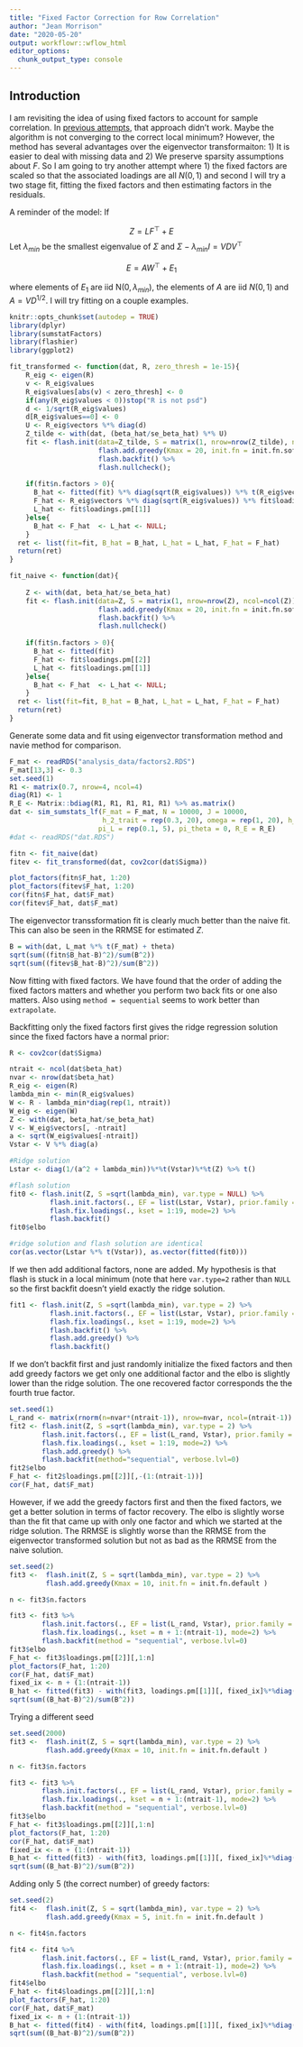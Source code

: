 ```yaml
---
title: "Fixed Factor Correction for Row Correlation"
author: "Jean Morrison"
date: "2020-05-20"
output: workflowr::wflow_html
editor_options:
  chunk_output_type: console
---
```


## Introduction


I am revisiting the idea of using fixed factors to account for sample correlation. In [previous attempts](sample_cor_ld_sims.html), that approach didn't work. Maybe the algorithm is not converging to the correct local minimum? However, the method has several advantages over the eigenvector transformaiton: 1) It is easier to deal with missing data and 2) We preserve sparsity assumptions about $F$. So I am going to try another attempt where 1) the fixed factors are scaled so that the associated loadings are all $N(0, 1)$ and second I will try a two stage fit, fitting the fixed factors and then estimating factors in the residuals.

A reminder of the model: If 

$$
Z = LF^\top + E
$$
Let $\lambda_{min}$ be the smallest eigenvalue of $\Sigma$ and $\Sigma - \lambda_{min}I = V DV^\top$

$$
E = AW^\top + E_1
$$

where elements of $E_1$ are iid N$(0, \lambda_{min})$, the elements of $A$ are iid $N(0, 1)$ and $A = V D^{1/2}$. I will try fitting on a couple examples.

```r
knitr::opts_chunk$set(autodep = TRUE)
library(dplyr)
library(sumstatFactors)
library(flashier)
library(ggplot2)
```

```r
fit_transformed <- function(dat, R, zero_thresh = 1e-15){
    R_eig <- eigen(R)
    v <- R_eig$values
    R_eig$values[abs(v) < zero_thresh] <- 0
    if(any(R_eig$values < 0))stop("R is not psd")
    d <- 1/sqrt(R_eig$values)
    d[R_eig$values==0] <- 0
    U <- R_eig$vectors %*% diag(d)
    Z_tilde <- with(dat, (beta_hat/se_beta_hat) %*% U)
    fit <- flash.init(data=Z_tilde, S = matrix(1, nrow=nrow(Z_tilde), ncol=ncol(Z_tilde)),  var.type=2) %>%
                      flash.add.greedy(Kmax = 20, init.fn = init.fn.softImpute) %>%
                      flash.backfit() %>%
                      flash.nullcheck();
    
    if(fit$n.factors > 0){
      B_hat <- fitted(fit) %*% diag(sqrt(R_eig$values)) %*% t(R_eig$vectors)
      F_hat <- R_eig$vectors %*% diag(sqrt(R_eig$values)) %*% fit$loadings.pm[[2]]
      L_hat <- fit$loadings.pm[[1]]
    }else{
      B_hat <- F_hat  <- L_hat <- NULL;
    }
  ret <- list(fit=fit, B_hat = B_hat, L_hat = L_hat, F_hat = F_hat)
  return(ret)
}

fit_naive <- function(dat){
   
    Z <- with(dat, beta_hat/se_beta_hat)
    fit <- flash.init(data=Z, S = matrix(1, nrow=nrow(Z), ncol=ncol(Z)),  var.type=2) %>%
                      flash.add.greedy(Kmax = 20, init.fn = init.fn.softImpute) %>%
                      flash.backfit() %>%
                      flash.nullcheck()
    
    if(fit$n.factors > 0){
      B_hat <- fitted(fit)
      F_hat <- fit$loadings.pm[[2]]
      L_hat <- fit$loadings.pm[[1]]
    }else{
      B_hat <- F_hat  <- L_hat <- NULL;
    }
  ret <- list(fit=fit, B_hat = B_hat, L_hat = L_hat, F_hat = F_hat)
  return(ret)
}
```

Generate some data and fit using eigenvector transformation method and navie method for comparison.

```r
F_mat <- readRDS("analysis_data/factors2.RDS")
F_mat[13,3] <- 0.3
set.seed(1)
R1 <- matrix(0.7, nrow=4, ncol=4)
diag(R1) <- 1
R_E <- Matrix::bdiag(R1, R1, R1, R1, R1) %>% as.matrix()
dat <- sim_sumstats_lf(F_mat = F_mat, N = 10000, J = 10000, 
                       h_2_trait = rep(0.3, 20), omega = rep(1, 20), h_2_factor = rep(0.8, 5), 
                      pi_L = rep(0.1, 5), pi_theta = 0, R_E = R_E)
#dat <- readRDS("dat.RDS")

```


```r
fitn <- fit_naive(dat)
fitev <- fit_transformed(dat, cov2cor(dat$Sigma))
```



```r
plot_factors(fitn$F_hat, 1:20)
plot_factors(fitev$F_hat, 1:20)
cor(fitn$F_hat, dat$F_mat)
cor(fitev$F_hat, dat$F_mat)
```

The eigenvector transsformation fit is clearly much better than the naive fit. This can also be seen in the RRMSE for estimated $Z$.

```r
B = with(dat, L_mat %*% t(F_mat) + theta)
sqrt(sum((fitn$B_hat-B)^2)/sum(B^2))
sqrt(sum((fitev$B_hat-B)^2)/sum(B^2))
```


Now fitting with fixed factors. We have found that the order of adding the fixed factors matters and whether you perform two back fits or one also matters. Also using `method = sequential` seems to work better than `extrapolate`. 


Backfitting only the fixed factors first gives the ridge regression solution since the fixed factors have a normal prior:

```r
R <- cov2cor(dat$Sigma)

ntrait <- ncol(dat$beta_hat)
nvar <- nrow(dat$beta_hat)
R_eig <- eigen(R)
lambda_min <- min(R_eig$values)
W <- R - lambda_min*diag(rep(1, ntrait))
W_eig <- eigen(W)
Z <- with(dat, beta_hat/se_beta_hat) 
V <- W_eig$vectors[, -ntrait]
a <- sqrt(W_eig$values[-ntrait])
Vstar <- V %*% diag(a)

#Ridge solution
Lstar <- diag(1/(a^2 + lambda_min))%*%t(Vstar)%*%t(Z) %>% t()

#flash solution
fit0 <- flash.init(Z, S =sqrt(lambda_min), var.type = NULL) %>%
          flash.init.factors(., EF = list(Lstar, Vstar), prior.family = prior.normal(scale= 1)) %>%
          flash.fix.loadings(., kset = 1:19, mode=2) %>%
          flash.backfit()
fit0$elbo

#ridge solution and flash solution are identical
cor(as.vector(Lstar %*% t(Vstar)), as.vector(fitted(fit0)))
```



If we then add additional factors, none are added. My hypothesis is that flash is stuck in a local minimum (note that here `var.type=2` rather than `NULL` so the first backfit doesn't yield exactly the ridge solution. 

```r
fit1 <- flash.init(Z, S =sqrt(lambda_min), var.type = 2) %>%
          flash.init.factors(., EF = list(Lstar, Vstar), prior.family = prior.normal(scale= 1)) %>%
          flash.fix.loadings(., kset = 1:19, mode=2) %>%
          flash.backfit() %>%
          flash.add.greedy() %>%
          flash.backfit()
```


If we don't backfit first and just randomly initialize the fixed factors and then add greedy factors we get only one additional factor and the elbo is slightly lower than the ridge solution. The one recovered factor corresponds the the fourth true factor. 

```r
set.seed(1)
L_rand <- matrix(rnorm(n=nvar*(ntrait-1)), nrow=nvar, ncol=(ntrait-1))
fit2 <- flash.init(Z, S =sqrt(lambda_min), var.type = 2) %>%
        flash.init.factors(., EF = list(L_rand, Vstar), prior.family = prior.normal(scale= 1)) %>%
        flash.fix.loadings(., kset = 1:19, mode=2) %>%
        flash.add.greedy() %>%
        flash.backfit(method="sequential", verbose.lvl=0)
fit2$elbo
F_hat <- fit2$loadings.pm[[2]][,-(1:(ntrait-1))]
cor(F_hat, dat$F_mat)
```

However, if we add the greedy factors first and then the fixed factors, we get a better solution in terms of factor recovery. The elbo is slightly worse than the fit that came up with only one factor and which we started at the ridge solution. The RRMSE is slightly worse than the RRMSE from the eigenvector transformed solution but not as bad as the RRMSE from the naive solution. 
```r
set.seed(2)
fit3 <-  flash.init(Z, S = sqrt(lambda_min), var.type = 2) %>%
         flash.add.greedy(Kmax = 10, init.fn = init.fn.default )

n <- fit3$n.factors

fit3 <- fit3 %>%
        flash.init.factors(., EF = list(L_rand, Vstar), prior.family = prior.normal(scale= 1)) %>%
        flash.fix.loadings(., kset = n + 1:(ntrait-1), mode=2) %>%
        flash.backfit(method = "sequential", verbose.lvl=0)
fit3$elbo
F_hat <- fit3$loadings.pm[[2]][,1:n]
plot_factors(F_hat, 1:20)
cor(F_hat, dat$F_mat)
fixed_ix <- n + (1:(ntrait-1))
B_hat <- fitted(fit3) - with(fit3, loadings.pm[[1]][, fixed_ix]%*%diag(loadings.scale[fixed_ix])%*% t(loadings.pm[[2]][, fixed_ix]))
sqrt(sum((B_hat-B)^2)/sum(B^2))
```

Trying a different seed

```r
set.seed(2000)
fit3 <-  flash.init(Z, S = sqrt(lambda_min), var.type = 2) %>%
         flash.add.greedy(Kmax = 10, init.fn = init.fn.default )

n <- fit3$n.factors

fit3 <- fit3 %>%
        flash.init.factors(., EF = list(L_rand, Vstar), prior.family = prior.normal(scale= 1)) %>%
        flash.fix.loadings(., kset = n + 1:(ntrait-1), mode=2) %>%
        flash.backfit(method = "sequential", verbose.lvl=0)
fit3$elbo
F_hat <- fit3$loadings.pm[[2]][,1:n]
plot_factors(F_hat, 1:20)
cor(F_hat, dat$F_mat)
fixed_ix <- n + (1:(ntrait-1))
B_hat <- fitted(fit3) - with(fit3, loadings.pm[[1]][, fixed_ix]%*%diag(loadings.scale[fixed_ix])%*% t(loadings.pm[[2]][, fixed_ix]))
sqrt(sum((B_hat-B)^2)/sum(B^2))
```

Adding only 5 (the correct number) of greedy factors:

```r
set.seed(2)
fit4 <-  flash.init(Z, S = sqrt(lambda_min), var.type = 2) %>%
         flash.add.greedy(Kmax = 5, init.fn = init.fn.default )

n <- fit4$n.factors

fit4 <- fit4 %>%
        flash.init.factors(., EF = list(L_rand, Vstar), prior.family = prior.normal(scale= 1)) %>%
        flash.fix.loadings(., kset = n + 1:(ntrait-1), mode=2) %>%
        flash.backfit(method = "sequential", verbose.lvl=0)
fit4$elbo
F_hat <- fit4$loadings.pm[[2]][,1:n]
plot_factors(F_hat, 1:20)
cor(F_hat, dat$F_mat)
fixed_ix <- n + (1:(ntrait-1))
B_hat <- fitted(fit4) - with(fit4, loadings.pm[[1]][, fixed_ix]%*%diag(loadings.scale[fixed_ix])%*% t(loadings.pm[[2]][, fixed_ix]))
sqrt(sum((B_hat-B)^2)/sum(B^2))
```

